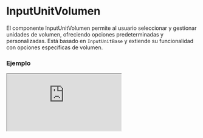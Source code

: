 
# InputUnitVolumen

El componente InputUnitVolumen permite al usuario seleccionar y gestionar unidades de volumen, ofreciendo opciones predeterminadas y personalizadas. Está basado en `InputUnitBase` y extiende su funcionalidad con opciones específicas de volumen.

### Ejemplo

<Iframe src="https://fenextjs-component-storybook.vercel.app/iframe.html?args=&id=input-inputunitvolumen--index&viewMode=story" />

### Importacion

Para importar el componente InputUnitVolumen, se puede hacer desde fenextjs

```tsx copy
import { InputUnitVolumen } from "fenextjs";
```

### Parametros

| Parametro | Tipo | Requerido | Default | Descripcion |
| --------- | ---- | --------- | ------- | ----------- |
| defaultValue | Partial\<InputUnitVolumenValue\> | no | undefined | Valor predeterminado para el componente, que incluye el valor y la unidad seleccionados. |
| value | Partial\<InputUnitVolumenValue\> | no | undefined | Valor actual del componente, que incluye el valor numérico y la unidad seleccionada. |
| onChange | (data: Partial\<InputUnitVolumenValue\>) =\> void | no | undefined | Función que se ejecuta al cambiar el valor o la unidad, devolviendo los datos actualizados. |
| options | Unit_Volumen[] | no | Object.keys(Unit_Volumen).map((e) =\> Unit_Volumen[e]) | Opciones de unidades de volumen disponibles para seleccionar. |
| className | string | no | '' | Clase CSS para personalizar el estilo del componente. |
| classNameDisabled | string | no | '' | Clase CSS para el estado deshabilitado del componente. |
| classNameInput | string | no | '' | Clase CSS para el campo de entrada de texto. |

### Storybook

Para ver el storybook del componente lo puede hacer con este [link](https://fenextjs-component-storybook.vercel.app/?path=/story/input-inputunitvolumen--index)

### Usos

- Uso básico

```tsx copy
<InputUnitVolumen />
```

- Con valor predeterminado

```tsx copy
<InputUnitVolumen defaultValue={{ value: 10, unit: "liters" }} />
```

- Con función onChange

```tsx copy
<InputUnitVolumen onChange={(data) => console.log(data)} />
```

